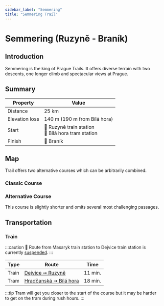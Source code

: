 ```yaml
---
sidebar_label: "Semmering"
title: "Semmering Trail"
---
```


# Semmering (Ruzyně - Braník)

## Introduction

Semmering is the king of Prague Trails. It offers diverse terrain with two descents, one longer climb and spectacular views at Prague.
## Summary

| Property | Value |
| --- | --- |
| Distance | 25 km |
| Elevation loss | 140 m (190 m from Bílá hora) |
| Start | 📍 Ruzyně train station <br /> 📍 Bílá hora tram station |
| Finish | 📍 Braník |

## Map

Trail offers two alternative courses which can be arbitrarily combined.

### Classic Course

<MapyCzEmbeddedPath id="dunozevuvu"></MapyCzEmbeddedPath>

### Alternative Course

This course is slightly shorter and omits several most challenging passages.

<MapyCzEmbeddedPath id="kuvuvefozu"></MapyCzEmbeddedPath>

## Transportation

### Train

:::caution
🚧 Route from Masaryk train station to Dejvice train station is currently [suspended](https://www.cd.cz/jizdni-rad/omezeni-provozu/vyluka/14179/).
:::

| Type | Route | Time |
| --- | --- | --- |
| Train | [Dejvice ➞ Ruzyně](https://idos.idnes.cz/vlakyautobusymhdvse/spojeni/vysledky/?f=Praha-Dejvice&fc=100003&t=Praha-Ruzyn%C4%9B&tc=100003&direct=true&af=true&trt=150,151,152,153&fcs=3 "See timetable" ) | 11 min. |
| Tram | [Hradčanská ➞ Bílá hora](https://idos.idnes.cz/vlakyautobusymhdvse/spojeni/vysledky/?f=Hrad%C4%8Dansk%C3%A1&fc=301003&t=Praha,,B%C3%ADl%C3%A1%20Hora&tc=200003&direct=true "See timetable" ) | 18 min. |

:::tip
Tram will get you closer to the start of the course but it may be harder to get on the tram during rush hours.
:::
